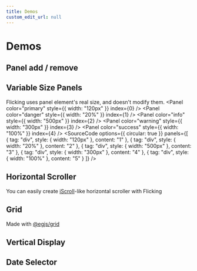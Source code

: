 ```yaml
---
title: Demos
custom_edit_url: null
---
```


# Demos
## Panel add / remove
<AddRemove />

## Variable Size Panels
Flicking uses panel element's real size, and doesn't modify them.
<Flicking className="my-4" circular={true}>
  <Panel color="primary" style={{ width: "120px" }} index={0} />
  <Panel color="danger" style={{ width: "20%" }} index={1} />
  <Panel color="info" style={{ width: "500px" }} index={2} />
  <Panel color="warning" style={{ width: "300px" }} index={3} />
  <Panel color="success" style={{ width: "100%" }} index={4} />
</Flicking>
<SourceCode options={{ circular: true }} panels={[
  { tag: "div", style: { width: "120px" }, content: "1" },
  { tag: "div", style: { width: "20%" }, content: "2" },
  { tag: "div", style: { width: "500px" }, content: "3" },
  { tag: "div", style: { width: "300px" }, content: "4" },
  { tag: "div", style: { width: "100%" }, content: "5" }
]} />

## Horizontal Scroller
You can easily create [iScroll](https://github.com/cubiq/iscroll)-like horizontal scroller with Flicking
<SideScroll />

## Grid
Made with [@egjs/grid](https://github.com/naver/egjs-grid)
<Grid />

## Vertical Display
<WeatherDisplay />

## Date Selector
<DateSelector />
